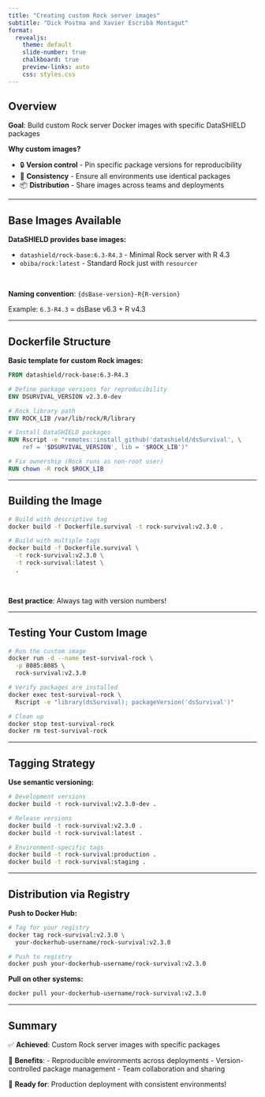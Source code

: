 ```yaml
---
title: "Creating custom Rock server images"
subtitle: "Dick Postma and Xavier Escribà Montagut"
format: 
  revealjs:
    theme: default
    slide-number: true
    chalkboard: true
    preview-links: auto
    css: styles.css
---
```


## Overview

**Goal**: Build custom Rock server Docker images with specific DataSHIELD packages

**Why custom images?**

- 🔒 **Version control** - Pin specific package versions for reproducibility
- 🎯 **Consistency** - Ensure all environments use identical packages
- 📦 **Distribution** - Share images across teams and deployments

---

## Base Images Available

**DataSHIELD provides base images:**

- `datashield/rock-base:6.3-R4.3` - Minimal Rock server with R 4.3
- `obiba/rock:latest` - Standard Rock just with `resourcer`

<br>

**Naming convention**: `{dsBase-version}-R{R-version}`

Example: `6.3-R4.3` = dsBase v6.3 + R v4.3

---

## Dockerfile Structure

**Basic template for custom Rock images:**

```dockerfile
FROM datashield/rock-base:6.3-R4.3

# Define package versions for reproducibility
ENV DSURVIVAL_VERSION v2.3.0-dev

# Rock library path
ENV ROCK_LIB /var/lib/rock/R/library

# Install DataSHIELD packages
RUN Rscript -e "remotes::install_github('datashield/dsSurvival', \
    ref = '$DSURVIVAL_VERSION', lib = '$ROCK_LIB')"

# Fix ownership (Rock runs as non-root user)
RUN chown -R rock $ROCK_LIB
```

---

## Building the Image

```bash
# Build with descriptive tag
docker build -f Dockerfile.survival -t rock-survival:v2.3.0 .

# Build with multiple tags
docker build -f Dockerfile.survival \
  -t rock-survival:v2.3.0 \
  -t rock-survival:latest \
  .
```

<br>

**Best practice**: Always tag with version numbers!

---

## Testing Your Custom Image

```bash
# Run the custom image
docker run -d --name test-survival-rock \
  -p 8085:8085 \
  rock-survival:v2.3.0

# Verify packages are installed
docker exec test-survival-rock \
  Rscript -e "library(dsSurvival); packageVersion('dsSurvival')"

# Clean up
docker stop test-survival-rock
docker rm test-survival-rock
```

---


## Tagging Strategy

**Use semantic versioning:**

```bash
# Development versions
docker build -t rock-survival:v2.3.0-dev .

# Release versions  
docker build -t rock-survival:v2.3.0 .
docker build -t rock-survival:latest .

# Environment-specific tags
docker build -t rock-survival:production .
docker build -t rock-survival:staging .
```

---

## Distribution via Registry

**Push to Docker Hub:**

```bash
# Tag for your registry
docker tag rock-survival:v2.3.0 \
  your-dockerhub-username/rock-survival:v2.3.0

# Push to registry
docker push your-dockerhub-username/rock-survival:v2.3.0
```

**Pull on other systems:**

```bash
docker pull your-dockerhub-username/rock-survival:v2.3.0
```

---

## Summary

✅ **Achieved**: Custom Rock server images with specific packages

🎯 **Benefits**:
- Reproducible environments across deployments
- Version-controlled package management
- Team collaboration and sharing

🚀 **Ready for**: Production deployment with consistent environments!
